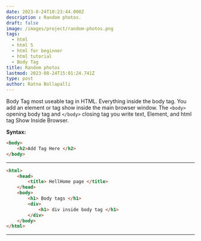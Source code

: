 ```yaml
---
date: 2023-8-24T10:23:44.000Z
description : Random photos.
draft: false
image: /images/project/random-photos.png
tags:
  - html
  - html 5
  - html for beginner
  - html tutorial
  - Body Tag
title: Random photos
lastmod: 2023-08-24T15:01:24.741Z
type: post
author: Ratna Bollapalli
---
```


Body Tag most useable tag in HTML. Everything inside the body tag. You add an element or tag show inside the main browser window. The `<body>` opening body tag and `</body>` closing tag you write text, Element, and html tag Show Inside Browser.

**Syntax:**

```html
<body> 
	<h2>Add Tag Here </h2> 
</body>
```

---

```html
<html>
	<head>
		<title> HellHome page </title>
	</head>
    <body>
		<h1> Body tags </h1>
        <div> 
        	<h1> div inside body tag </h1>
        </div>
    </body>
</html>
```

---